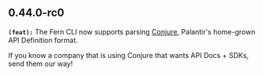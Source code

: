 ## 0.44.0-rc0
**`(feat):`** The Fern CLI now supports parsing [Conjure](https://github.com/palantir/conjure), Palantir's
home-grown API Definition format.

If you know a company that is using Conjure that wants API Docs + SDKs, send them our way!


